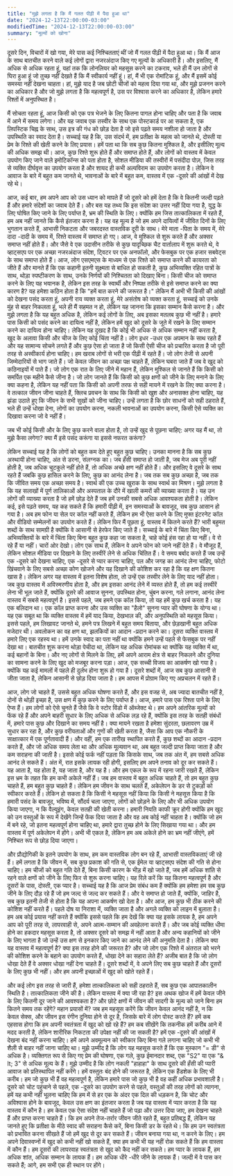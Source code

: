 ```yaml
---
title: "मुझे लगता है कि मैं गलत पीढ़ी में पैदा हुआ था"
date: "2024-12-13T22:00:00-03:00"
modifiedTime: "2024-12-13T22:00:00-03:00"
summary: "मूल्यों को खोना"
---
```


दूसरे दिन, विचारों में खो गया, मेरे पास कई निश्चितताएं थीं जो मैं गलत पीढ़ी में पैदा हुआ था। कि मैं आज के साथ बातचीत करने वाले कई लोगों द्वारा नजरअंदाज किए गए मूल्यों के अधिकारी हैं। और इसलिए, मैं अधिक से अधिक रहता हूं, यहां तक ​​कि लोनलियर को महसूस करने का टकराव, भले ही मैं उन लोगों से घिरा हुआ हूं जो तुच्छ नहीं देखते हैं कि मैं स्वीकार्य नहीं हूं। हां, मैं भी एक रोमांटिक हूं, और मैं इसमें कोई समस्या नहीं देखना चाहता। हां, मुझे याद है जब छोटी चीजों को महत्व दिया गया था, और मुझे प्रजनन करने का अधिकार है और जो मुझे लगता है कि महत्वपूर्ण है, उस पर विश्वास करने का अधिकार है, लेकिन हमारे रिश्तों में अनुपस्थित है।

मैं सोचता रहता हूं, आज किसी को एक पत्र भेजने के लिए कितना पागल होना चाहिए और पता है कि जवाब में आने में समय लगेगा। और यह जवाब एक तस्वीर के साथ एक पोस्टकार्ड पर आ सकता है, एक लिपस्टिक चिह्न के साथ, उस इत्र की गंध को छोड़ देता है जो इसे पढ़ते समय नशीला हो जाता है और उपस्थिति का स्वाद देता है। सच्चाई यह है कि, उस संदर्भ में, हम प्रतीक्षा के महत्व को जानते थे, दोस्ती या प्रेम के रिश्ते की खेती करने के लिए प्रयास। हमें पता था कि सब कुछ कितना मुश्किल है, और इसीलिए मूल्य की अधिक समझ थी। आज, कुछ रिश्ते शुरू होते हैं और समाप्त होते हैं, और लोगों को वास्तव में केवल उपयोग किए जाने वाले इमोटिकॉन्स को पता होता है, सोशल मीडिया की तस्वीरों में पसंदीदा पोज़, जिस तरह से व्यक्ति दीर्घवृत्त का उपयोग करता है और शायद ही कभी अल्पविराम का उपयोग करता है। लेकिन वे आवाज के बारे में बहुत कम जानते थे, भावनाओं के बारे में बहुत कम, वास्तव में एक -दूसरे की आंखों में देख रहे थे।

आज, कई बार, हम अपने आप को उस ध्यान को मापते हैं जो दूसरे को हमें देता है कि वे कितनी जल्दी पढ़ते हैं और हमारे संदेशों का जवाब देते हैं। और बस यह तथ्य कि इस संदेश का उत्तर नहीं दिया गया है, युद्ध के लिए घोषित किए जाने के लिए पर्याप्त है, भ्रम की स्थिति के लिए। क्योंकि हम जिस तात्कालिकता में रहते हैं, हम अब नहीं जानते कि कैसे इंतजार करना है। यह वह मूल्य है जो हम अपने दायित्वों में जीवित दिनों के लिए भुगतान करते हैं, आभासी निकटता और जबरदस्त वास्तविक दूरी के साथ।
मेरे माता -पिता के समय में, मेरे दादा -दादी के समय में, रिश्ते वास्तव में समाप्त हो गए। आज, वे मुश्किल से शुरू करते हैं और अक्सर समाप्त नहीं होते हैं। और जैसे वे एक उदासीन तरीके से कुछ यादृच्छिक चैट वार्तालाप में शुरू करते थे, वे व्हाट्सएप पर एक अच्छा नजरअंदाज संदेश, ट्विटर पर एक अनफॉलो, और फेसबुक पर एक हजार सबवेट्स के साथ समाप्त होते हैं। आज, लोग एसएमएस के माध्यम से एक रिश्ते को समाप्त करने की कायरता को जीते हैं और मानते हैं कि एक कहानी इतनी सूक्ष्मता से बाधित हो सकती है, कुछ अभिव्यक्ति रहित पात्रों के साथ, थोड़ा स्पष्टीकरण के साथ, उनके निर्णयों की निश्चितता को दिखाए बिना। किसी चीज को समाप्त करने के लिए यह भयानक है, लेकिन इस तरह के स्वार्थी और निष्पक्ष तरीके से इसे समाप्त करने का क्या कारण है? यह हमेशा कठिन होता है कि "हमें बात करने की जरूरत है।" लेकिन मैं अभी भी किसी की आंखों को देखना पसंद करता हूं, अपनी राय व्यक्त करता हूं, मेरे असंतोष को व्यक्त करता हूं, सच्चाई को उनके मुंह से बाहर निकलता हूं, भले ही मैं सहमत न हो, लेकिन यह जानना कि इसका सम्मान कैसे करना है। और मुझे लगता है कि यह बहुत अधिक है, लेकिन कई लोगों के लिए, अब इसका मतलब कुछ भी नहीं है।
हमारे पास किसी को पसंद करने का दायित्व नहीं है, लेकिन हमें खुद को दूसरे के जूते में रखने के लिए सम्मान करने का दायित्व होना चाहिए। लेकिन यह दुखद है कि कोई भी अधिक से अधिक सम्मान नहीं करता है, खुद के अलावा किसी और चीज के लिए कोई चिंता नहीं है। लोग इधर -उधर एक अपमान के साथ रहते हैं और यह सामान्य सोचने लगते हैं और कुछ ऐसा हो जाता है जो किसी ऐसी चीज को प्रचारित करता है जो पूरी तरह से अस्वीकार्य होना चाहिए। हम खराब लोगों से भरी एक पीढ़ी में रहते हैं। जो लोग तेजी से अपनी जिम्मेदारियों से भाग जाते हैं। जो केवल जीवन का अच्छा पक्ष चाहते हैं, लेकिन घबरा जाते हैं जब वे खुद को कठिनाइयों में पाते हैं। जो लोग एक रात के लिए जीने में महान हैं, लेकिन मुश्किल से जानते हैं कि किसी को समर्पित एक महीने कैसे जीना है। जो लोग जानते हैं कि किसी को कुछ क्षणों को जीने के लिए मनाने के लिए क्या कहना है, लेकिन यह नहीं पता कि किसी को अपनी तरफ से सही मायने में रखने के लिए क्या करना है। वे तत्काल जीवन जीना चाहते हैं, क्लिच प्रवचन के साथ कि किसी को खुश और अनासक्त होना चाहिए, यह झंडा उठाते हुए कि जीवन के सभी सुखों को जीना चाहिए। उन्हें लगता है कि छोर साधनों को सही ठहराते हैं, भले ही उन्हें धोखा देना, लोगों का उपयोग करना, नकली भावनाओं का उपयोग करना, किसी ऐसे व्यक्ति का दिखावा करना जो वे नहीं हैं।

जब भी कोई किसी और के लिए कुछ करने वाला होता है, तो उन्हें खुद से पूछना चाहिए: अगर यह मैं था, तो मुझे कैसा लगेगा? क्या मैं इसे पसंद करूंगा या इससे नफरत करूंगा?

लेकिन सच्चाई यह है कि लोगों को बहुत कम देते हुए बहुत कुछ चाहिए। उनका मानना ​​है कि सब कुछ अस्थायी होना चाहिए, अंत से डरना, संलग्नक का। जब हँसी समाप्त हो जाती है, जब मेज अब पूरी नहीं होती है, जब अधिक चुटकुले नहीं होते हैं, तो अधिक अच्छे क्षण नहीं होते हैं। और इसलिए वे दूसरे के साथ रहते हैं जबकि कुछ हासिल करने के लिए, कुछ का आनंद लेना है। जब तक सब कुछ अच्छा है, जब तक कि जीवित समय एक अच्छा समय है। स्वार्थ की एक उच्च खुराक के साथ स्वार्थ का मिश्रण। मुझे लगता है कि यह सलाखों में पूर्ण तालिकाओं और अस्पताल के दौरे में खाली कमरों की व्याख्या करता है। यह उन लोगों की व्याख्या करता है जो हमें छोड़ देते हैं जब हमें उनकी सबसे अधिक आवश्यकता होती है।
लेकिन कई, इसे पढ़ते समय, यह कह सकते हैं कि हमारी पीढ़ी में, इन समस्याओं के बावजूद, सब कुछ आसान हो गया है। अब हम फोन या सेल पर कॉल नहीं करते हैं, लेकिन हम भी ऐसा करने के लिए मुफ्त इंटरनेट कॉल और वीडियो सम्मेलनों का उपयोग करते हैं। लेकिन फिर मैं पूछता हूं, वास्तव में कितने करते हैं? भारी बहुमत शब्दों के साथ सामग्री है क्योंकि वे आसानी से हेरफेर किए जाते हैं। सच्चाई के बारे में चिंता किए बिना, अभिव्यक्तियों के बारे में चिंता किए बिना बहुत कुछ कहा जा सकता है, चाहे कोई हंस रहा हो या नहीं। वे रो रहे हैं या नहीं। चारों ओर देखो। लोग एक साथ हैं, लेकिन वे अपने फोन को जाने नहीं देते हैं। वे मौजूद हैं, लेकिन सोशल मीडिया पर दिखाने के लिए तस्वीरें लेने से अधिक चिंतित हैं। वे समय बर्बाद करते हैं जब उन्हें एक -दूसरे को देखना चाहिए, एक -दूसरे से प्यार करना चाहिए, पल और जगह का आनंद लेना चाहिए, फोटो खिंचवाने के लिए सबसे अच्छा कोण खोजने और यह दिखाने की कोशिश कर रहा है कि वह क्षण कितना खास है। लेकिन अगर यह वास्तव में इतना विशेष होता, तो उन्हें एक तस्वीर लेने के लिए याद नहीं होता। जब कुछ वास्तव में अविस्मरणीय होता है, और हम इसका आनंद लेने में व्यस्त होते हैं, तो हम कई तस्वीरें लेना भी भूल जाते हैं, क्योंकि दूसरे की आवाज सुनना, उपस्थित होना, चुंबन करना, गले लगाना, आनंद लेना वास्तव में सबसे महत्वपूर्ण है।
इससे पहले, जब हमने एक कॉल किया, तो यह हमें कुछ खर्च करता है। यह एक बलिदान था। एक कॉल प्राप्त करना और उस व्यक्ति का "हैलो" सुनना प्यार की घोषणा के योग्य था। यह एक सबूत था कि व्यक्ति वास्तव में हमें याद किया, देखभाल की, और अनुपस्थिति को महसूस किया। इससे पहले, हम लिखावट जानते थे, हमने पत्र लिखने में बहुत समय बिताया, और छेड़खानी बहुत अधिक मजेदार थी। अवलोकन का वह क्षण था, झलकियों का आदान -प्रदान करने का। दूसरा व्यक्ति वास्तव में हमारे लिए एक रहस्य था। हमें उनके स्वाद का पता नहीं था क्योंकि हमने उन्हें पहले से फेसबुक पर नहीं देखा था। बातचीत शुरू करना थोड़ा पेचीदा था, लेकिन यह अधिक रोमांचक था क्योंकि यह व्यक्ति में था, कई बहानों के बिना। और नए लोगों से मिलने के लिए, हमें अपने आराम क्षेत्र से बाहर निकलने और दुनिया का सामना करने के लिए खुद को मजबूर करना पड़ा। आज, एक सच्ची विजय का आकर्षण खो गया है। क्योंकि यह कई मामलों में पहले ही दुर्लभ होना शुरू हो गया है। दूसरे शब्दों में, आज सब कुछ आसानी से जीता जाता है, लेकिन आसानी से छोड़ दिया जाता है। हम आपस में प्रोग्राम किए गए अप्रचलन में रहते हैं।

आज, लोग जो चाहते हैं, उससे बहुत अधिक घोषणा करते हैं, और इस वजह से, अब ज्यादा बातचीत नहीं है, दोनों से थोड़ी इच्छा है, उस क्षण में कुछ करने के लिए पर्याप्त है। आज, हमारे पास एक रिश्ता पाने के लिए ऐप्स हैं। हम लोगों को ऐसे चुनते हैं जैसे कि वे स्टोर विंडो में ऑब्जेक्ट थे। हम अपने आंतरिक मूल्यों को फेंक रहे हैं और अपने बाहरी सुधार के लिए अधिक से अधिक लड़ रहे हैं, क्योंकि इस तरह के सतही संबंधों में, हमारे पास कुछ और दिखाने का समय नहीं है। क्या मायने रखता है हमेशा सुंदरता, छलावरण उम्र में सुधार कर रहा है, और कुछ वरीयताओं और गुणों की खेती करता है, जैसा कि आप एक नौकरी के साक्षात्कार में एक पूर्णतावादी हैं। और वहीं, हम एक तारीख स्थापित करते हैं, कुछ शब्दों का आदान -प्रदान करते हैं, और जो अधिक समय लेता था और अधिक मूल्यवान था, अब बहुत जल्दी प्राप्त किया जाता है और कम सराहना की जाती है। इससे कोई फर्क नहीं पड़ता कि किसके साथ, जब तक अंत में, हम सबसे अधिक आनंद ले सकते हैं। अंत में, रात इसके लायक रही होगी, इसलिए हम अपने तनाव को दूर कर सकते हैं। यह आता है, यह होता है, यह जाता है, और यह है।
और हम एकल के रूप में रहना जारी रखते हैं, लेकिन इस भ्रम के तहत कि हम कभी अकेले नहीं हैं। जब हम वास्तव में बहुत अधिक चाहते हैं, तो हम बहुत कुछ चाहते हैं, हम बहुत कुछ चाहते हैं। लेकिन हम जीवन के साथ चलते हैं, अकेलेपन के डर से टुकड़ों को स्वीकार करते हैं। लेकिन हो सकता है कि किसी ने महसूस नहीं किया कि किसी ने महसूस किया है कि हमारी पसंद के बावजूद, भविष्य में, सौंदर्य चला जाएगा, लोगों को छोड़ने के लिए और भी अधिक उपयोग किया जाएगा, न कि वैल्यूइंग, केवल सतही की खेती करना। हमारी नियति काफी क्रूर होगी क्योंकि हम खुद को उन वस्तुओं के रूप में देखेंगे जिन्हें फेंक दिया जाता है और वह अब कोई नहीं चाहता है। क्योंकि जो हम में बने रहे, जो इतना महत्वपूर्ण होना चाहिए था, हमारे द्वारा तुच्छ होने के लिए सिखाया गया था। और हम वास्तव में पूर्ण अकेलेपन में होंगे। अभी भी एकल है, लेकिन हम अब अकेले होने का भ्रम नहीं जीएंगे, हमें निश्चित रूप से छोड़ दिया जाएगा।

और प्रौद्योगिकी के इतने उपयोग के साथ, हम कम वास्तविक लोग बन रहे हैं, आभासी वास्तविकताएं जी रहे हैं। हमें लगता है कि जीवन में, सब कुछ प्रकाश की गति से, एक ईमेल या व्हाट्सएप संदेश की गति से होना चाहिए। हम चीजों को बहुत गति देते हैं, बिना किसी कारण के भीड़ में खो जाते हैं, जब हमें अधिक शांति से रहने वाले क्षणों को जीने के लिए फिर से शुरू करना चाहिए। यह रिले करें कि यह कितना महत्वपूर्ण है और दूसरों के पास, दोस्ती, एक प्यार है।
सच्चाई यह है कि आज प्रेम संबंध कम हैं क्योंकि हम हमेशा हम सब कुछ जीने के लिए दौड़ रहे हैं जो हम जल्द से जल्द कर सकते हैं। और वे समाप्त हो जाते हैं, क्योंकि, जाहिर है, सब कुछ इतनी तेजी से होता है कि यह अपना आकर्षण खो देता है। और आज, हम कुछ भी ठीक करने की कोशिश नहीं करते हैं। पहले दोष या निराशा में, व्यक्ति जाता है और अगले व्यक्ति को लाइन में बुलाता है। हम अब कोई प्रयास नहीं करते हैं क्योंकि इससे पहले कि हम देखें कि क्या यह इसके लायक है, हम अपने आप को पूरी तरह से, लापरवाही से, अपने आत्म-सम्मान की अवहेलना करते हैं। और जब कोई व्यक्ति धीमा होने का हकदार महसूस करता है, तो अक्सर दूसरे को समझ में नहीं आता है और अन्य कहानियों को जीने के लिए भागता है जो उन्हें उस क्षण से इनकार किए जाने का आनंद लेने की अनुमति देता है। लेकिन क्या यह वास्तव में महत्वपूर्ण है? क्या इस तरह होने की जरूरत है? और जो लोग एक रिश्ते में अंतराल को भरने की कोशिश करने के बहाने का उपयोग करते हैं, धोखा देने का सहारा लेते हैं? अजीब बात है कि जो लोग धोखा देते हैं वे अक्सर धोखा नहीं देना चाहते हैं। दूसरे शब्दों में, वे अपने लिए सब कुछ चाहते हैं और दूसरों के लिए कुछ भी नहीं। और हम अपनी इच्छाओं में खुद को खोते रहते हैं।

और कई लोग इस तरह से जारी हैं, हमेशा तात्कालिकता को सही ठहराते हैं, सब कुछ एक आपातकालीन स्थिति है। तात्कालिकता जीने की है। लेकिन वास्तव में क्या जी रहा है? इस अथक खोज में हमें केवल जीने के लिए कितनी दूर जाने की आवश्यकता है? और छोटे क्षणों में जीवन की सादगी के मूल्य को जाने बिना हम कितने समय तक रहेंगे? महान प्रयासों में? जब हम महसूस करेंगे कि जीवन केवल आनंद नहीं है, न कि केवल सेक्स, और जीवन इस रंगीन दुनिया होने से दूर है, जिसके बारे में लोग पोस्ट करते हैं? हमें कब एहसास होगा कि हम अपनी स्वतंत्रता में खुद को खो रहे हैं? हम कब सीखेंगे कि तकनीक हमें करीब आने में मदद करती है, लेकिन शारीरिक निकटता की उपेक्षा नहीं की जा सकती है? हमें एक -दूसरे की आंखों में देखना बंद नहीं करना चाहिए। हमें अपने अवमूल्यन को स्वीकार किए बिना गले लगाना चाहिए जो कभी भी शैली से बाहर नहीं जाना चाहिए था।
मुझे उम्मीद है कि लोग यह महसूस करते हैं कि एक मुस्कान "= डी" से अधिक है। व्यक्तिगत रूप से किए गए प्रेम की घोषणा, एक गले, कुछ ईमानदार शब्द, एक "S2" या एक "& lt; 3" से अधिक मूल्य के हैं। मुझे उम्मीद है कि लोग नकली "हाहाहा" के साथ दूसरे की हँसी की प्यारी आवाज को प्रतिस्थापित नहीं करेंगे। हमें वस्तुतः बंद होने की जरूरत है, लेकिन एक हैंडशेक के लिए भी करीब। हम जो कुछ भी हैं वह महत्वपूर्ण है, लेकिन हमारे पास जो कुछ भी है वह कहीं अधिक प्रभावशाली है। दूसरे को चोट पहुंचाने से पहले, एक -दूसरे का उपयोग करने से पहले, वस्तुओं की तरह लोगों को त्यागना, हमें यह कभी नहीं भूलना चाहिए कि हम में से हर एक के अंदर एक दिल की धड़कन है, कि चोट और अविश्वास होने के बावजूद, केवल उस क्षण का इंतजार करता है जब यह वास्तव में प्यार करता है कि यह वास्तव में कौन है। हम केवल एक ऐसा संदेश नहीं चाहते हैं जो पढ़ा और उत्तर दिया जाए, हम देखना चाहते हैं और प्राप्त करना चाहते हैं। कि हम अपने तेज-तर्रार जीवन जीते रहते हैं, बहुत प्रतिबद्ध हैं, लेकिन यह जानते हुए कि प्रतीक्षा के मीठे स्वाद की सराहना कैसे करें, बिना किसी डर के रहते थे। कि हम उन स्वतंत्रता को प्रभावित करना सीखते हैं जो हमें खुद से दूर कर सकते हैं। जीवन बनाया गया था, न करने के लिए। हम अपने दिवास्वप्नों में खुद को कभी नहीं खो सकते हैं, क्या हम कभी भी यह नहीं रोक सकते हैं कि हम वास्तव में कौन हैं। हम दूसरों की लापरवाह स्वतंत्रता से खुद को कैद नहीं कर सकते। हम प्यार के लायक हैं, हम अधिक शांत, अधिक सम्मान के लायक हैं। हम अधिक धीरे -धीरे जीने के लायक हैं। जल्दी में वे पास कर सकते हैं; आगे, हम सभी एक ही स्थान पर होंगे।